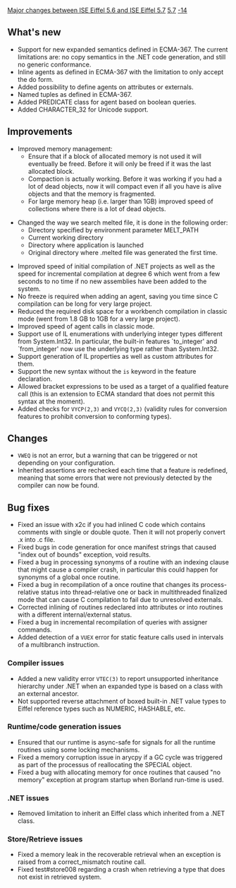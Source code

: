[[Property:title|Major changes between ISE Eiffel 5.6 and ISE Eiffel 5.7]]
[[Property:link_title|5.7]]
[[Property:weight|-14]]
==What's new==

{{seealso|See also: [[Differences between standard ECMA-367 and Eiffel Software implementation|Differences between standard ECMA-367 and Eiffel Software implementation]] }}
* Support for new expanded semantics defined in ECMA-367. The current limitations are: no copy semantics in the .NET code generation, and still no generic conformance.
* Inline agents as defined in ECMA-367 with the limitation to only accept the do form.
* Added possibility to define agents on attributes or externals.
* Named tuples as defined in ECMA-367.
* Added <eiffel>PREDICATE</eiffel> class for agent based on boolean queries.
* Added <eiffel>CHARACTER_32</eiffel> for Unicode support.

==Improvements==
* Improved memory management: 
** Ensure that if a block of allocated memory is not used it will eventually be freed. Before it will only be freed if it was the last allocated block.
** Compaction is actually working. Before it was working if you had a lot of dead objects, now it will compact even if all you have is alive objects and that the memory is fragmented.
** For large memory heap (i.e. larger than 1GB) improved speed of collections where there is a lot of dead objects.

* Changed the way we search melted file, it is done in the following order: 
** Directory specified by environment parameter MELT_PATH
** Current working directory
** Directory where application is launched
** Original directory where .melted file was generated the first time.

* Improved speed of initial compilation of .NET projects as well as the speed for incremental compilation at degree 6 which went from a few seconds to no time if no new assemblies have been added to the system.
* No freeze is required when adding an agent, saving you time since C compilation can be long for very large project.
* Reduced the required disk space for a workbench compilation in classic mode (went from 1.8 GB to 1GB for a very large project).
* Improved speed of agent calls in classic mode.
* Support use of IL enumerations with underlying integer types different from System.Int32. In particular, the built-in features `to_integer' and `from_integer' now use the underlying type rather than System.Int32.
* Support generation of IL properties as well as custom attributes for them.
* Support the new syntax without the <code>is</code> keyword in the feature declaration.
* Allowed bracket expressions to be used as a target of a qualified feature call (this is an extension to ECMA standard that does not permit this syntax at the moment).
* Added checks for <code>VYCP(2,3)</code> and <code>VYCQ(2,3)</code> (validity rules for conversion features to prohibit conversion to conforming types).

==Changes==
* <code>VWEQ</code> is not an error, but a warning that can be triggered or not depending on your configuration.
* Inherited assertions are rechecked each time that a feature is redefined, meaning that some errors that were not previously detected by the compiler can now be found.

==Bug fixes==
* Fixed an issue with x2c if you had inlined C code which contains comments with single or double quote. Then it will not properly convert .x into .c file.
* Fixed bugs in code generation for once manifest strings that caused "index out of bounds" exception, void results.
* Fixed a bug in processing synonyms of a routine with an indexing clause that might cause a compiler crash, in particular this could happen for synonyms of a global once routine.
* Fixed a bug in recompilation of a once routine that changes its process-relative status into thread-relative one or back in multithreaded finalized mode that can cause C compilation to fail due to unresolved externals.
* Corrected inlining of routines redeclared into attributes or into routines with a different internal/external status.
* Fixed a bug in incremental recompilation of queries with assigner commands.
* Added detection of a <code>VUEX</code> error for static feature calls used in intervals of a multibranch instruction.

===Compiler issues===
* Added a new validity error <code>VTEC(3)</code> to report unsupported inheritance hierarchy under .NET when an expanded type is based on a class with an external ancestor.
* Not supported reverse attachment of boxed built-in .NET value types to Eiffel reference types such as <eiffel>NUMERIC</eiffel>, <eiffel>HASHABLE</eiffel>, etc.

===Runtime/code generation issues===
* Ensured that our runtime is async-safe for signals for all the runtime routines using some locking mechanisms.
* Fixed a memory corruption issue in <eiffel>arycpy</eiffel> if a GC cycle was triggered as part of the processus of reallocating the SPECIAL object.
* Fixed a bug with allocating memory for once routines that caused "no memory" exception at program startup when Borland run-time is used.

===.NET issues===
* Removed limitation to inherit an Eiffel class which inherited from a .NET class.

===Store/Retrieve issues===
* Fixed a memory leak in the recoverable retrieval when an exception is raised from a <eiffel>correct_mismatch</eiffel> routine call.
* Fixed test#store008 regarding a crash when retrieving a type that does not exist in retrieved system.




